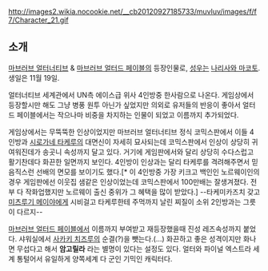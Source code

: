 http://images2.wikia.nocookie.net/__cb20120927185733/muvluv/images/f/f7/Character_21.gif

== 소개 ==
[[마브러브 얼터너티브]] & [[마브러브 얼터드 페이블]]의 등장인물로, [[성우]]는 [[나리사와 마코토]]. 생일은 11월 19일.

얼터너티브 세계관에서 UN측 에이스급 위사 4인방중 한사람으로 나온다. 게임상에서 등장할시만 해도 그냥 병풍 원투 아닌가 싶었지만 의외로 유저들의 반응이 좋아서 얼터드 페이블에서는 작으나마 비중을 차지하는 인물이 되었고 이름까지 추가되었다. 

게임상에서는 무뚝뚝한 인상이었지만 마브러브 얼터너티브 정식 코믹스판에서 이들 4인방과 [[시로가네 타케루]]의 대면신이 자세히 묘사되는데 코믹스판에서 인상이 상당히 귀여워진데가 송곳니 속성까지 달고 있다. 거기에 게임판에서와 달리 상당히 수다스럽고 활기찬데다 화끈한 일면까지 보인다. 4인방이 인상과는 달리 타케루를 격려해주면서 믿음직스런 선배의 면모를 보이기도 했다.[* 이 4인방중 가장 키크고 백인인 노르웨이인의 경우 게임판에선 이웃집 샘같은 인상이었는데 코믹스판에서 100만배는 잘생겨졌다. 전부 다 작화업했지만 노르웨이 출신 중위가 그 혜택을 많이 받았다.] --타케미카즈치 갖고 [[미츠루기 메이야]]에게 시비걸고 타케루한테 주먹까지 날린 찌질이 소위 2인방과는 그릇이 다르지--

[[마브러브 얼터드 페이블]]에서 이름까지 부여받고 재등장했을때 진성 레즈속성까지 붙었다. 샤워실에서 [[사카키 치즈루]]의 순결(?)을 뺏는다.(...) 화끈하고 좋은 성격이지만 화나면 무섭다고 해서 '''암고릴라''' 라는 별명이 있다는 설정도 있다. 얼터와 파이널 엑스트라 세계 통털어서 유일하게 양쪽세계 다 군인 기믹인 캐릭터다.
